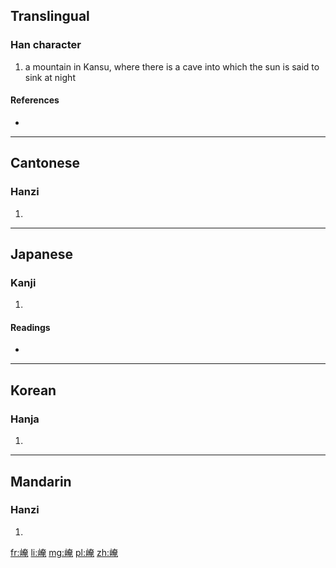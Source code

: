 ==Translingual==

===Han character===
{{Han char|rn=46|rad=山|as=08|sn=11|four=2471<sub>6</sub>|canj=山大中山 (UKLU)}}

# a mountain in Kansu, where there is a cave into which the sun is said to sink at night

====References====
* {{Han ref|kx=0315.020|dkj=08208|dj=0615.220|hdz=10778.120|uh=5D26|ud=23846|bh=D4FC|bd=54524}}

----

==Cantonese==

===Hanzi===
{{yue-hanzi|jyut=|y=yim1}}

# {{defn|lang=yue|sort=山08}}

----

==Japanese==

===Kanji===
{{ja-kanji|grade=|rs=山08}}

# {{defn|lang=ja|sort=山08}}

====Readings====
* {{ja-readings|on=[[えん]] (en)|kun=}}

----

==Korean==

===Hanja===
{{ko-hanja|hangeul=엄|rv=eom|mr=ŏm}}

# {{defn|lang=ko|sort=山08}}

----

==Mandarin==

===Hanzi===
{{cmn-hanzi|pin=[[yān]] ([[yan1]])|wg=yen<sup>1</sup>}}

# {{defn|lang=cmn|sort=山08}}

[[fr:崦]]
[[li:崦]]
[[mg:崦]]
[[pl:崦]]
[[zh:崦]]